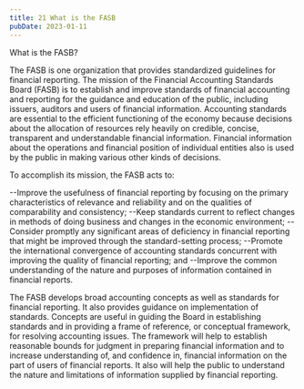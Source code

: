 ```yaml
---
title: 21 What is the FASB
pubDate: 2023-01-11
---
```


What is the FASB?

The FASB is one organization that provides standardized guidelines for financial reporting. The mission of the Financial Accounting Standards Board (FASB) is to establish and improve standards of financial accounting and reporting for the guidance and education of the public, including issuers, auditors and users of financial information.
Accounting standards are essential to the efficient functioning of the economy because decisions about the allocation of resources rely heavily on credible, concise, transparent and understandable financial information. Financial information about the operations and financial position of individual entities also is used by the public in making various other kinds of decisions. 

To accomplish its mission, the FASB acts to:

--Improve the usefulness of financial reporting by focusing on the primary characteristics of relevance and reliability and on the qualities of comparability and consistency; 
--Keep standards current to reflect changes in methods of doing business and changes in the economic environment; 
--Consider promptly any significant areas of deficiency in financial reporting that might be improved through the standard-setting process; 
--Promote the international convergence of accounting standards concurrent with improving the quality of financial reporting; and 
--Improve the common understanding of the nature and purposes of information contained in financial reports. 

The FASB develops broad accounting concepts as well as standards for financial reporting. It also provides guidance on implementation of standards. Concepts are useful in guiding the Board in establishing standards and in providing a frame of reference, or conceptual framework, for resolving accounting issues. The framework will help to establish reasonable bounds for judgment in preparing financial information and to increase understanding of, and confidence in, financial information on the part of users of financial reports. It also will help the public to understand the nature and limitations of information supplied by financial reporting.